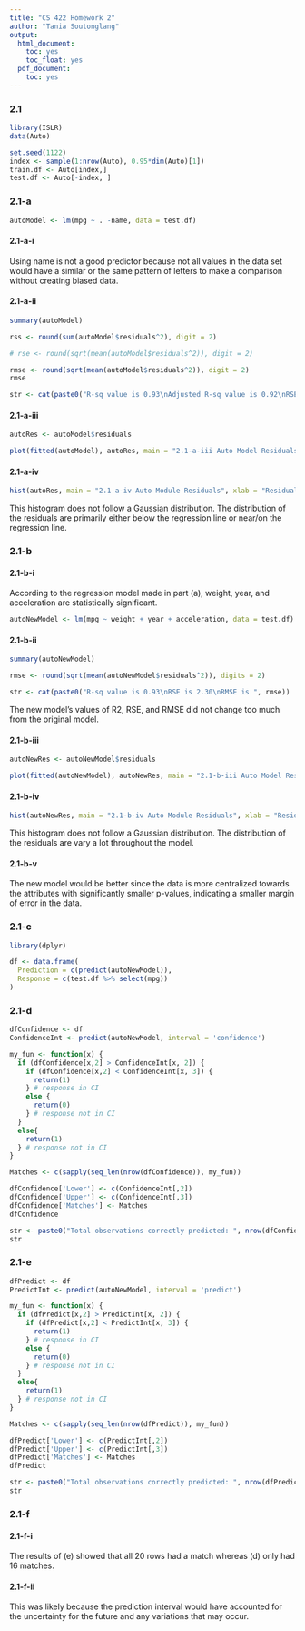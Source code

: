 ```yaml
---
title: "CS 422 Homework 2"
author: "Tania Soutonglang"
output:
  html_document:
    toc: yes
    toc_float: yes
  pdf_document:
    toc: yes
---
```


### 2.1

```r
library(ISLR)
data(Auto)

set.seed(1122)
index <- sample(1:nrow(Auto), 0.95*dim(Auto)[1])
train.df <- Auto[index,]
test.df <- Auto[-index, ]
```

### 2.1-a

```r
autoModel <- lm(mpg ~ . -name, data = test.df)
```

#### 2.1-a-i

Using name is not a good predictor because not all values in the data set would have a similar or the same pattern of letters to make a comparison without creating biased data.

#### 2.1-a-ii

```r
summary(autoModel)

rss <- round(sum(autoModel$residuals^2), digit = 2)

# rse <- round(sqrt(mean(autoModel$residuals^2)), digit = 2)

rmse <- round(sqrt(mean(autoModel$residuals^2)), digit = 2)
rmse

str <- cat(paste0("R-sq value is 0.93\nAdjusted R-sq value is 0.92\nRSE is 2.47\nRMSE is ", rmse))
```

#### 2.1-a-iii

```r
autoRes <- autoModel$residuals

plot(fitted(autoModel), autoRes, main = "2.1-a-iii Auto Model Residuals", xlab = "Model", ylab = "Residuals")
```

#### 2.1-a-iv

```r
hist(autoRes, main = "2.1-a-iv Auto Module Residuals", xlab = "Residuals")
```

This histogram does not follow a Gaussian distribution. The distribution of the residuals are primarily either below the regression line or near/on the regression line.

### 2.1-b
#### 2.1-b-i

According to the regression model made in part (a), weight, year, and acceleration are statistically significant.

```r
autoNewModel <- lm(mpg ~ weight + year + acceleration, data = test.df)
```

#### 2.1-b-ii

```r
summary(autoNewModel)

rmse <- round(sqrt(mean(autoNewModel$residuals^2)), digits = 2)

str <- cat(paste0("R-sq value is 0.93\nRSE is 2.30\nRMSE is ", rmse))
```

The new model's values of R2, RSE, and RMSE did not change too much from the original model.

#### 2.1-b-iii

```r
autoNewRes <- autoNewModel$residuals

plot(fitted(autoNewModel), autoNewRes, main = "2.1-b-iii Auto Model Residuals", xlab = "Model", ylab = "Residuals")
```

#### 2.1-b-iv

```r
hist(autoNewRes, main = "2.1-b-iv Auto Module Residuals", xlab = "Residuals")
```

This histogram does not follow a Gaussian distribution. The distribution of the residuals are vary a lot throughout the model.

#### 2.1-b-v
The new model would be better since the data is more centralized towards the attributes with significantly smaller p-values, indicating a smaller margin of error in the data.

### 2.1-c
```r
library(dplyr)

df <- data.frame(
  Prediction = c(predict(autoNewModel)),
  Response = c(test.df %>% select(mpg))
)
```

### 2.1-d
```r
dfConfidence <- df
ConfidenceInt <- predict(autoNewModel, interval = 'confidence')

my_fun <- function(x) {
  if (dfConfidence[x,2] > ConfidenceInt[x, 2]) {
    if (dfConfidence[x,2] < ConfidenceInt[x, 3]) {
      return(1)
    } # response in CI
    else {
      return(0)
    } # response not in CI
  }
  else{
    return(1)
  } # response not in CI
}

Matches <- c(sapply(seq_len(nrow(dfConfidence)), my_fun))

dfConfidence['Lower'] <- c(ConfidenceInt[,2])
dfConfidence['Upper'] <- c(ConfidenceInt[,3])
dfConfidence['Matches'] <- Matches
dfConfidence

str <- paste0("Total observations correctly predicted: ", nrow(dfConfidence %>% filter(Matches == 1)))
str
```

### 2.1-e
```r
dfPredict <- df
PredictInt <- predict(autoNewModel, interval = 'predict')

my_fun <- function(x) {
  if (dfPredict[x,2] > PredictInt[x, 2]) {
    if (dfPredict[x,2] < PredictInt[x, 3]) {
      return(1)
    } # response in CI
    else {
      return(0)
    } # response not in CI
  }
  else{
    return(1)
  } # response not in CI
}

Matches <- c(sapply(seq_len(nrow(dfPredict)), my_fun))

dfPredict['Lower'] <- c(PredictInt[,2])
dfPredict['Upper'] <- c(PredictInt[,3])
dfPredict['Matches'] <- Matches
dfPredict

str <- paste0("Total observations correctly predicted: ", nrow(dfPredict %>% filter(Matches == 1)))
str
```

### 2.1-f
#### 2.1-f-i
The results of (e) showed that all 20 rows had a match whereas (d) only had 16 matches.

#### 2.1-f-ii
This was likely because the prediction interval would have accounted for the uncertainty for the future and any variations that may occur.